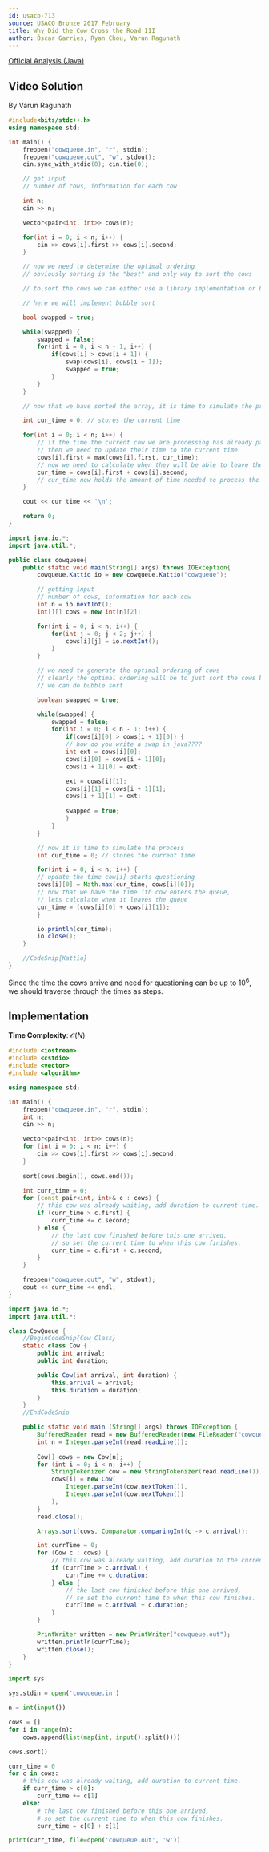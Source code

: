 ```yaml
---
id: usaco-713
source: USACO Bronze 2017 February
title: Why Did the Cow Cross the Road III
author: Óscar Garries, Ryan Chou, Varun Ragunath
---
```


[Official Analysis (Java)](http://www.usaco.org/current/data/sol_cowqueue_bronze_feb17.html)

## Video Solution

By Varun Ragunath

<Youtube id="O7r-Tp9vFGQ" />

<Spoiler title="Video Solution Code">
<LanguageSection>
<CPPSection>

```cpp
#include<bits/stdc++.h>
using namespace std;

int main() {
	freopen("cowqueue.in", "r", stdin);
	freopen("cowqueue.out", "w", stdout);
	cin.sync_with_stdio(0); cin.tie(0);

	// get input
	// number of cows, information for each cow

	int n;
	cin >> n;

	vector<pair<int, int>> cows(n);

	for(int i = 0; i < n; i++) {
		cin >> cows[i].first >> cows[i].second;
	}

	// now we need to determine the optimal ordering
	// obviously sorting is the "best" and only way to sort the cows

	// to sort the cows we can either use a library implementation or bubble sort

	// here we will implement bubble sort

	bool swapped = true;

	while(swapped) {
		swapped = false;
		for(int i = 0; i < n - 1; i++) {
			if(cows[i] > cows[i + 1]) {
				swap(cows[i], cows[i + 1]);
				swapped = true;
			}
		}
	}

	// now that we have sorted the array, it is time to simulate the process

	int cur_time = 0; // stores the current time

	for(int i = 0; i < n; i++) {
		// if the time the current cow we are processing has already passed
		// then we need to update their time to the current time
		cows[i].first = max(cows[i].first, cur_time);
		// now we need to calculate when they will be able to leave the questioning
		cur_time = cows[i].first + cows[i].second;
		// cur_time now holds the amount of time needed to process the first i cows
	}

	cout << cur_time << '\n';

	return 0;
}
```

</CPPSection>
<JavaSection>

```java
import java.io.*;
import java.util.*;

public class cowqueue{
	public static void main(String[] args) throws IOException{
		cowqueue.Kattio io = new cowqueue.Kattio("cowqueue");

		// getting input
		// number of cows, information for each cow
		int n = io.nextInt();
		int[][] cows = new int[n][2];

		for(int i = 0; i < n; i++) {
			for(int j = 0; j < 2; j++) {
				cows[i][j] = io.nextInt();
			}
		}

		// we need to generate the optimal ordering of cows
		// clearly the optimal ordering will be to just sort the cows by arriving time
		// we can do bubble sort 

		boolean swapped = true;

		while(swapped) {
			swapped = false;
			for(int i = 0; i < n - 1; i++) {
				if(cows[i][0] > cows[i + 1][0]) {
				// how do you write a swap in java????
				int ext = cows[i][0];
				cows[i][0] = cows[i + 1][0];
				cows[i + 1][0] = ext;

				ext = cows[i][1];
				cows[i][1] = cows[i + 1][1];
				cows[i + 1][1] = ext;
				
				swapped = true;
				}
			}
		}

		// now it is time to simulate the process
		int cur_time = 0; // stores the current time

		for(int i = 0; i < n; i++) {
		// update the time cow[i] starts questioning
		cows[i][0] = Math.max(cur_time, cows[i][0]);
		// now that we have the time ith cow enters the queue,
		// lets calculate when it leaves the queue
		cur_time = (cows[i][0] + cows[i][1]);
		}

		io.println(cur_time);
		io.close();
	}

	//CodeSnip{Kattio}
}
```

</JavaSection>
</LanguageSection>
</Spoiler>

Since the time the cows arrive and need for questioning can be up to $10^6$, we should traverse through the times as steps.

## Implementation

**Time Complexity**: $\mathcal{O}(N)$

<LanguageSection>
<CPPSection>

```cpp
#include <iostream>
#include <cstdio>
#include <vector>
#include <algorithm>

using namespace std;

int main() {
	freopen("cowqueue.in", "r", stdin);
	int n;
	cin >> n;

	vector<pair<int, int>> cows(n);
	for (int i = 0; i < n; i++) {
		cin >> cows[i].first >> cows[i].second;
	}
	
	sort(cows.begin(), cows.end());

	int curr_time = 0;
	for (const pair<int, int>& c : cows) {
		// this cow was already waiting, add duration to current time.
		if (curr_time > c.first) {
			curr_time += c.second;
		} else {
			// the last cow finished before this one arrived,
			// so set the current time to when this cow finishes.
			curr_time = c.first + c.second;
		}
	}

	freopen("cowqueue.out", "w", stdout);
	cout << curr_time << endl;
}
```

</CPPSection>
<JavaSection>

```java
import java.io.*;
import java.util.*;

class CowQueue {
	//BeginCodeSnip{Cow Class}
	static class Cow {
		public int arrival;
		public int duration;

		public Cow(int arrival, int duration) {
			this.arrival = arrival;
			this.duration = duration;
		}
	}
	//EndCodeSnip

	public static void main (String[] args) throws IOException {
		BufferedReader read = new BufferedReader(new FileReader("cowqueue.in"));
		int n = Integer.parseInt(read.readLine());
	
		Cow[] cows = new Cow[n];
		for (int i = 0; i < n; i++) {
			StringTokenizer cow = new StringTokenizer(read.readLine());
			cows[i] = new Cow(
				Integer.parseInt(cow.nextToken()),
				Integer.parseInt(cow.nextToken())
			);
		}
		read.close();

		Arrays.sort(cows, Comparator.comparingInt(c -> c.arrival));

		int currTime = 0;
		for (Cow c : cows) {
			// this cow was already waiting, add duration to the current time
			if (currTime > c.arrival) {
				currTime += c.duration;
			} else {
				// the last cow finished before this one arrived,
				// so set the current time to when this cow finishes.
				currTime = c.arrival + c.duration;
			}
		}

		PrintWriter written = new PrintWriter("cowqueue.out");
		written.println(currTime);
		written.close();
	}
}
```

</JavaSection>
<PySection>

```py
import sys

sys.stdin = open('cowqueue.in')

n = int(input())

cows = []
for i in range(n):
	cows.append(list(map(int, input().split())))

cows.sort()

curr_time = 0
for c in cows:
	# this cow was already waiting, add duration to current time.
	if curr_time > c[0]:
		curr_time += c[1]
	else:
		# the last cow finished before this one arrived,
		# so set the current time to when this cow finishes.
		curr_time = c[0] + c[1]

print(curr_time, file=open('cowqueue.out', 'w'))
```

</PySection>
</LanguageSection>
